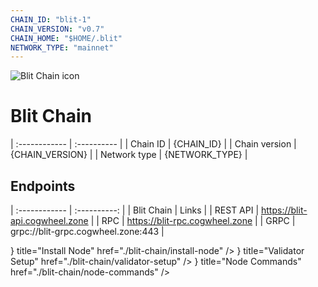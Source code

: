 ```yaml
---
CHAIN_ID: "blit-1"
CHAIN_VERSION: "v0.7"
CHAIN_HOME: "$HOME/.blit"
NETWORK_TYPE: "mainnet"
---
```


![Blit Chain icon](/public/icons/blitIcon.webp)

# Blit Chain

| :------------      | :----------      |
| Chain ID           | {CHAIN_ID}       |
| Chain version      | {CHAIN_VERSION}  |
| Network type       | {NETWORK_TYPE}   |

## Endpoints

| :------------      | :----------:                        |
| Blit Chain         | Links                               |
| REST API           | https://blit-api.cogwheel.zone      |
| RPC                | https://blit-rpc.cogwheel.zone      |
| GRPC               | grpc://blit-grpc.cogwheel.zone:443  |

<Cards>
  <Card
    icon={<ChevronRightIcon />}
    title="Install Node"
    href="./blit-chain/install-node"
  />
  <Card
    icon={<ChevronRightIcon />}
    title="Validator Setup"
    href="./blit-chain/validator-setup"
  />
  <Card
    icon={<ChevronRightIcon />}
    title="Node Commands"
    href="./blit-chain/node-commands"
  />
</Cards>